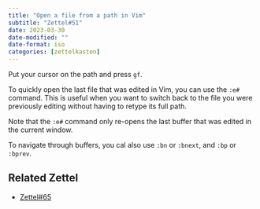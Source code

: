 ```yaml
---
title: "Open a file from a path in Vim"
subtitle: "Zettel#51"
date: 2023-03-30
date-modified: ""
date-format: iso
categories: [zettelkasten]
---
```

Put your cursor on the path and press `gf`.

To quickly open the last file that was edited in Vim, you can use the `:e#` command. This is useful when you want to switch back to the file you were previously editing without having to retype its full path.

Note that the `:e#` command only re-opens the last buffer that was edited in the current window.

To navigate through buffers, you cal also use `:bn` or `:bnext`, and `:bp` or `:bprev`.

## Related Zettel

* [Zettel#65](/zettel/65)
